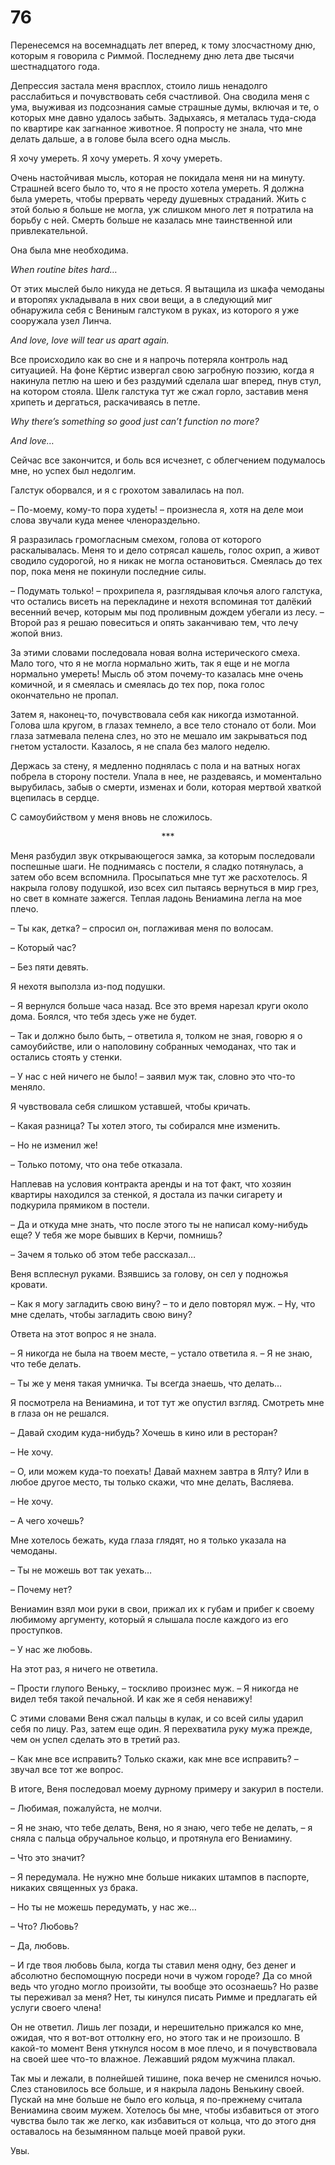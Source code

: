 # 76 {-}

Перенесемся на восемнадцать лет вперед, к тому злосчастному дню, которым я говорила с Риммой. Последнему дню лета две тысячи шестнадцатого года.

Депрессия застала меня врасплох, стоило лишь ненадолго расслабиться и почувствовать себя счастливой. Она сводила меня с ума, выуживая из подсознания самые страшные думы, включая и те, о которых мне давно удалось забыть. Задыхаясь, я металась туда-сюда по квартире как загнанное животное. Я попросту не знала, что мне делать дальше, а в голове была всего одна мысль.

Я хочу умереть. Я хочу умереть. Я хочу умереть.

Очень настойчивая мысль, которая не покидала меня ни на минуту. Страшней всего было то, что я не просто хотела умереть. Я должна была умереть, чтобы прервать череду душевных страданий. Жить с этой болью я больше не могла, уж слишком много лет я потратила на борьбу с ней. Смерть больше не казалась мне таинственной или привлекательной.

Она была мне необходима.

*When routine bites hard…*

От этих мыслей было никуда не деться. Я вытащила из шкафа чемоданы и второпях укладывала в них свои вещи, а в следующий миг обнаружила себя с Вениным галстуком в руках, из которого я уже сооружала узел Линча.

*And love, love will tear us apart again.*

Все происходило как во сне и я напрочь потеряла контроль над ситуацией. На фоне Кёртис извергал свою загробную поэзию, когда я накинула петлю на шею и без раздумий сделала шаг вперед, пнув стул, на котором стояла. Шелк галстука тут же сжал горло, заставив меня хрипеть и дергаться, раскачиваясь в петле.

*Why there’s something so good just can’t function no more?*

*And love…*

Сейчас все закончится, и боль вся исчезнет, c облегчением подумалось мне, но успех был недолгим.

Галстук оборвался, и я с грохотом завалилась на пол.

– По-моему, кому-то пора худеть! – произнесла я, хотя на деле мои слова звучали куда менее членораздельно.

Я разразилась громогласным смехом, голова от которого раскалывалась. Меня то и дело сотрясал кашель, голос охрип, а живот сводило судорогой, но я никак не могла остановиться. Смеялась до тех пор, пока меня не покинули последние силы.

– Подумать только! – прохрипела я, разглядывая клочья алого галстука, что остались висеть на перекладине и нехотя вспоминая тот далёкий весенний вечер, которым мы под проливным дождем убегали из лесу. – Второй раз я решаю повеситься и опять заканчиваю тем, что лечу жопой вниз.

За этими словами последовала новая волна истерического смеха. Мало того, что я не могла нормально жить, так я еще и не могла нормально умереть! Мысль об этом почему-то казалась мне очень комичной, и я смеялась и смеялась до тех пор, пока голос окончательно не пропал.	

Затем я, наконец-то, почувствовала себя как никогда измотанной. Голова шла кругом, в глазах темнело, а все тело стонало от боли. Мои глаза затмевала пелена слез, но это не мешало им закрываться под гнетом усталости. Казалось, я не спала без малого неделю.

Держась за стену, я медленно поднялась с пола и на ватных ногах побрела в сторону постели. Упала в нее, не раздеваясь, и моментально вырубилась, забыв о смерти, изменах и боли, которая мертвой хваткой вцепилась в сердце.

С самоубийством у меня вновь не сложилось.

<div style="text-align: center;">***</div>

Меня разбудил звук открывающегося замка, за которым последовали поспешные шаги. Не поднимаясь с постели, я сладко потянулась, а затем обо всем вспомнила. Просыпаться мне тут же расхотелось. Я накрыла голову подушкой, изо всех сил пытаясь вернуться в мир грез, но свет в комнате зажегся. Теплая ладонь Вениамина легла на мое плечо. 

– Ты как, детка? – спросил он, поглаживая меня по волосам.

– Который час?

– Без пяти девять.

Я нехотя выползла из-под подушки.

– Я вернулся больше часа назад. Все это время нарезал круги около дома. Боялся, что тебя здесь уже не будет.

– Так и должно было быть, – ответила я, толком не зная, говорю я о самоубийстве, или о наполовину собранных чемоданах, что так и остались стоять у стенки.

– У нас с ней ничего не было! – заявил муж так, словно это что-то меняло.

Я чувствовала себя слишком уставшей, чтобы кричать.

– Какая разница? Ты хотел этого, ты собирался мне изменить.

– Но не изменил же!

– Только потому, что она тебе отказала.

Наплевав на условия контракта аренды и на тот факт, что хозяин квартиры находился за стенкой, я достала из пачки сигарету и подкурила прямиком в постели.

– Да и откуда мне знать, что после этого ты не написал кому-нибудь еще? У тебя же море бывших в Керчи, помнишь?

– Зачем я только об этом тебе рассказал…

Веня всплеснул руками. Взявшись за голову, он сел у подножья кровати.

– Как я могу загладить свою вину? – то и дело повторял муж. – Ну, что мне сделать, чтобы загладить свою вину?

Ответа на этот вопрос я не знала.

– Я никогда не была на твоем месте, – устало ответила я. – Я не знаю, что тебе делать.

– Ты же у меня такая умничка. Ты всегда знаешь, что делать…

Я посмотрела на Вениамина, и тот тут же опустил взгляд. Смотреть мне в глаза он не решался.

– Давай сходим куда-нибудь? Хочешь в кино или в ресторан?

– Не хочу.

– О, или можем куда-то поехать! Давай махнем завтра в Ялту? Или в любое другое место, ты только скажи, что мне делать, Васляева.

– Не хочу.

– А чего хочешь?

Мне хотелось бежать, куда глаза глядят, но я только указала на чемоданы.

– Ты не можешь вот так уехать…

– Почему нет?

Вениамин взял мои руки в свои, прижал их к губам и прибег к своему любимому аргументу, который я слышала после каждого из его проступков.

– У нас же любовь.

На этот раз, я ничего не ответила.

– Прости глупого Веньку, – тоскливо произнес муж. – Я никогда не видел тебя такой печальной. И как же я себя ненавижу!

С этими словами Веня сжал пальцы в кулак, и со всей силы ударил себя по лицу. Раз, затем еще один. Я перехватила руку мужа прежде, чем он успел сделать это в третий раз. 

– Как мне все исправить? Только скажи, как мне все исправить? – звучал все тот же вопрос.

В итоге, Веня последовал моему дурному примеру и закурил в постели.

– Любимая, пожалуйста, не молчи.

– Я не знаю, что тебе делать, Веня, но я знаю, чего тебе не делать, – я сняла с пальца обручальное кольцо, и протянула его Вениамину.

– Что это значит?

– Я передумала. Не нужно мне больше никаких штампов в паспорте, никаких священных уз брака.

– Но ты не можешь передумать, у нас же…

– Что? Любовь?

– Да, любовь.

– И где твоя любовь была, когда ты ставил меня одну, без денег и абсолютно беспомощную посреди ночи в чужом городе? Да со мной ведь что угодно могло произойти, ты вообще это осознаешь? Но разве ты переживал за меня? Нет, ты кинулся писать Римме и предлагать ей услуги своего члена!

Он не ответил. Лишь лег позади, и нерешительно прижался ко мне, ожидая, что я вот-вот оттолкну его, но этого так и не произошло. В какой-то момент Веня уткнулся носом в мое плечо, и я почувствовала на своей шее что-то влажное. Лежавший рядом мужчина плакал.

Так мы и лежали, в полнейшей тишине, пока вечер не сменился ночью. Слез становилось все больше, и я накрыла ладонь Венькину своей. Пускай на мне больше не было его кольца, я по-прежнему считала Вениамина своим мужем. Хотелось бы мне, чтобы избавиться от этого чувства было так же легко, как избавиться от кольца, что до этого дня оставалось на безымянном пальце моей правой руки.

Увы.

